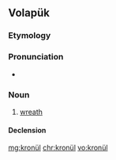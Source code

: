 ==Volapük==

===Etymology===
{{suffix|kron|ül|lang=vo}}

===Pronunciation===
* {{IPA|/kɾoˈnyl/|lang=vo}}

===Noun===
{{vo-noun}}
 
# [[wreath]]

====Declension====
{{vo-decl-noun}}

[[mg:kronül]]
[[chr:kronül]]
[[vo:kronül]]
